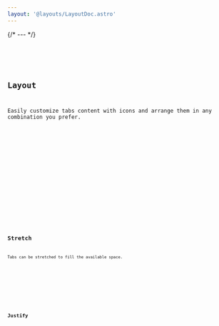 ```yaml
---
layout: '@layouts/LayoutDoc.astro'
---
```




{/* --- */}

<Preview client:load>
	<Fragment slot="preview">
		<Example client:load />
	</Fragment>
	<Fragment slot="code">
		<Code code={ExampleRaw} lang="tsx" />
	</Fragment>
</Preview>

## Layout

Easily customize tabs content with icons and arrange them in any combination you prefer.

<Preview client:load>
	<Fragment slot="preview">
		<IconsExample client:load />
	</Fragment>
	<Fragment slot="code">
		<Code code={IconsExampleRaw} lang="tsx" />
	</Fragment>
</Preview>

<Preview client:load>
	<Fragment slot="preview">
		<VerticalIconsExample client:load />
	</Fragment>
	<Fragment slot="code">
		<Code code={VerticalIconsExampleRaw} lang="tsx" />
	</Fragment>
</Preview>

## Stretch

Tabs can be stretched to fill the available space.

<Preview client:load>
	<Fragment slot="preview">
		<StretchExample client:load />
	</Fragment>
	<Fragment slot="code">
		<Code code={StretchExampleRaw} lang="tsx" />
	</Fragment>
</Preview>

## Justify

<Preview client:load>
	<Fragment slot="preview">
		<JustifyExample client:load />
	</Fragment>
	<Fragment slot="code">
		<Code code={JustifyExampleRaw} lang="tsx" />
	</Fragment>
</Preview>
